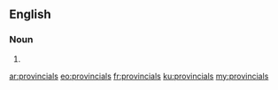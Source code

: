 ==English==

===Noun===
{{head|en|plural}}

# {{plural of|provincial|lang=en}}

[[ar:provincials]]
[[eo:provincials]]
[[fr:provincials]]
[[ku:provincials]]
[[my:provincials]]